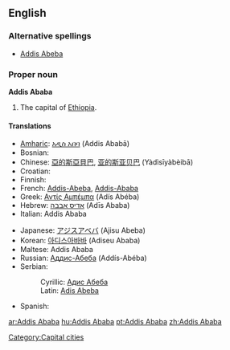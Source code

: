 {{wikipedia}}
==English==

===Alternative spellings===
* [[Addis Abeba]]

===Proper noun===
'''Addis Ababa'''
# The capital of [[Ethiopia]].

====Translations====
{{top}}
* [[Amharic]]: [[አዲስ አበባ]] (Addis Ababā)
* Bosnian: {{t-|bs|Adis Abeba|f}}
* Chinese: [[亞的斯亞貝巴]], [[亚的斯亚贝巴]] (Yàdìsīyàbèibā)
* Croatian: {{t-|hr|Adis Abeba|f}}
* Finnish: {{t|fi|Addis Abeba}}
* French: [[Addis-Abeba]], [[Addis-Ababa]]
* Greek: [[Αντίς Αμπέμπα]] (Adís Abéba) {{f}}
* Hebrew: [[אדיס אבבה]] (Adīs Ababa)
* Italian: Addis Ababa
{{mid}}
* Japanese: [[アジスアベバ]] (Ajisu Abeba)
* Korean: [[아디스아바바]] (Adiseu Ababa)
* Maltese: Addis Ababa
* Russian: [[Аддис-Абеба]] (Addís-Abéba) {{f}}
* Serbian:
*: Cyrillic: [[Адис Абеба#Serbian|Адис Абеба]] {{f}}
*: Latin: [[Adis Abeba#Serbian|Adis Abeba]] {{f}}
* Spanish: {{t+|es|Addis Abeba|f}}
{{bottom}}

[[Category:Capital cities]]

[[ar:Addis Ababa]]
[[hu:Addis Ababa]]
[[pt:Addis Ababa]]
[[zh:Addis Ababa]]